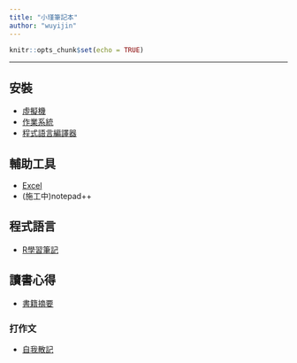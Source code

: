 ---
title: "小瑾筆記本"
author: "wuyijin"
---

```{r setup, include=FALSE}
knitr::opts_chunk$set(echo = TRUE)
```

<hr/>
## 安裝
- <a href="https://yijinwu1.github.io/home/sysvm.html" target="_blank">虛擬機</a>
- <a href="https://yijinwu1.github.io/home/os.html" target="_blank">作業系統</a>
- <a href="https://yijinwu1.github.io/R/" target="_blank">程式語言編譯器</a>

## 輔助工具
- <a href="https://github.com/yijinwu1/Excel" target="_blank">Excel</a>
- (施工中)notepad++

## 程式語言
- <a href="https://yijinwu1.github.io/R/" target="_blank">R學習筆記</a>

## 讀書心得
- <a href="https://github.com/yijinwu1/The-Reflection-of-Reading" target="_blank">書籍摘要</a>

### 打作文
- <a href="https://github.com/yijinwu1/writing" target="_blank">自我散記</a>


